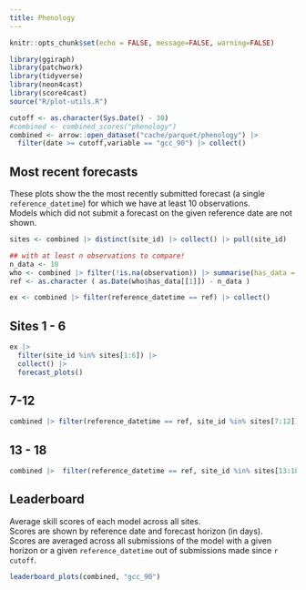 ```yaml
---
title: Phenology 
---
```


```r
knitr::opts_chunk$set(echo = FALSE, message=FALSE, warning=FALSE)
```

```r
library(ggiraph)
library(patchwork)
library(tidyverse)
library(neon4cast)
library(score4cast)
source("R/plot-utils.R")
```

```r
cutoff <- as.character(Sys.Date() - 30)
#combined <- combined_scores("phenology")
combined <- arrow::open_dataset("cache/parquet/phenology") |>
  filter(date >= cutoff,variable == "gcc_90") |> collect()
```

## Most recent forecasts

These plots show the the most recently submitted forecast (a single `reference_datetime`) for which we have at least 10 observations.  
Models which did not submit a forecast on the given reference date are not shown. 

```r

sites <- combined |> distinct(site_id) |> collect() |> pull(site_id)

## with at least n observations to compare!
n_data <- 10
who <- combined |> filter(!is.na(observation)) |> summarise(has_data = max(reference_datetime)) |> collect()
ref <- as.character ( as.Date(who$has_data[[1]]) - n_data )

ex <- combined |> filter(reference_datetime == ref) |> collect()
```


::: panel-tabset
## Sites 1 - 6

```r
ex |> 
  filter(site_id %in% sites[1:6]) |> 
  collect() |> 
  forecast_plots()
```

## 7-12

```r
combined |> filter(reference_datetime == ref, site_id %in% sites[7:12]) |> forecast_plots()
```

## 13 - 18

```r
combined |>  filter(reference_datetime == ref, site_id %in% sites[13:18]) |>   forecast_plots()
```
:::

## Leaderboard

Average skill scores of each model across all sites.  
Scores are shown by reference date and forecast horizon (in days).  
Scores are averaged across all submissions of the model with a given horizon or a given `reference_datetime` out of submissions made since `r cutoff`.

```r
leaderboard_plots(combined, "gcc_90")
```
